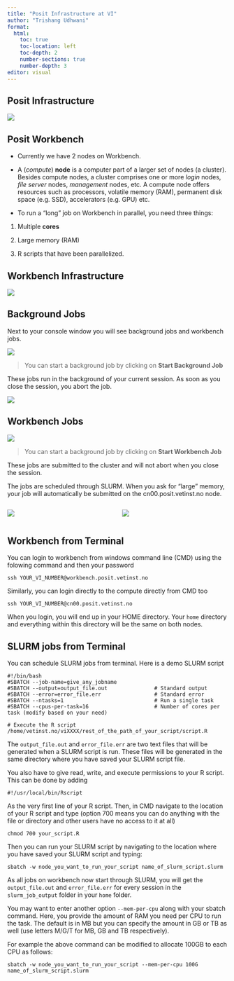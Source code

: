 ```yaml
---
title: "Posit Infrastructure at VI"
author: "Trishang Udhwani"
format:
  html:
    toc: true
    toc-location: left
    toc-depth: 2
    number-sections: true
    number-depth: 3
editor: visual
---
```


## Posit Infrastructure

![](/images/part_general/posit infrastructure at VI images/concept_map.jpeg){fig-align="center"}

## Posit Workbench

-   Currently we have 2 nodes on Workbench.

-   A (*compute*) **node** is a computer part of a larger set of nodes (a cluster). Besides compute nodes, a cluster comprises one or more *login* nodes, *file server* nodes, *management* nodes, etc. A compute node offers resources such as processors, volatile memory (RAM), permanent disk space (e.g. SSD), accelerators (e.g. GPU) etc.

-   To run a "long" job on Workbench in parallel, you need three things:

1.  Multiple **cores**

2.  Large memory (RAM)

3.  R scripts that have been parallelized.

## Workbench Infrastructure

![](/images/part_general/posit infrastructure at VI images/workbench architecture.png){fig-align="center"}

## Background Jobs

Next to your console window you will see background jobs and workbench jobs.

![](/images/part_general/posit infrastructure at VI images/pane_1.png){fig-align="center"}

> You can start a background job by clicking on **Start Background Job**

These jobs run in the background of your current session. As soon as you close the session, you abort the job.

![](images/part_r_rstudio_tutorials/posit%20infrastructure%20at%20VI%20images/background_job.png){fig-align="center"}

## Workbench Jobs

![](/images/part_general/posit infrastructure at VI images/pane-2.png){fig-align="center"}

> You can start a background job by clicking on **Start Workbench Job**

These jobs are submitted to the cluster and will not abort when you close the session.

The jobs are scheduled through SLURM. When you ask for "large" memory, your job will automatically be submitted on the cn00.posit.vetinst.no node.

::::: columns
::: {.column width="50%"}
![](/images/part_general/posit infrastructure at VI images/wb jobs.png)
:::

::: {.column width="50%"}
![](/images/part_general/posit infrastructure at VI images/wb jobs 2.png)
:::
:::::

## Workbench from Terminal

You can login to workbench from windows command line (CMD) using the folowing command and then your password

```         
ssh YOUR_VI_NUMBER@workbench.posit.vetinst.no
```

Similarly, you can login directly to the compute directly from CMD too

```         
ssh YOUR_VI_NUMBER@cn00.posit.vetinst.no
```

When you login, you will end up in your HOME directory. Your `home` directory and everything within this directory will be the same on both nodes.

## SLURM jobs from Terminal

You can schedule SLURM jobs from terminal. Here is a demo SLURM script

```         
#!/bin/bash  
#SBATCH --job-name=give_any_jobname 
#SBATCH --output=output_file.out               # Standard output 
#SBATCH --error=error_file.err                 # Standard error 
#SBATCH --ntasks=1                             # Run a single task 
#SBATCH --cpus-per-task=16                     # Number of cores per task (modify based on your need)  

# Execute the R script /home/vetinst.no/viXXXX/rest_of_the_path_of_your_script/script.R
```

::: callout-note
The `output_file.out` and `error_file.err` are two text files that will be generated when a SLURM script is run. These files will be generated in the same directory where you have saved your SLURM script file.
:::

You also have to give read, write, and execute permissions to your R script. This can be done by adding

```         
#!/usr/local/bin/Rscript
```

As the very first line of your R script. Then, in CMD navigate to the location of your R script and type (option 700 means you can do anything with the file or directory and other users have no access to it at all)

```         
chmod 700 your_script.R
```

Then you can run your SLURM script by navigating to the location where you have saved your SLURM script and typing:

```         
sbatch -w node_you_want_to_run_your_script name_of_slurm_script.slurm
```

As all jobs on workbench now start through SLURM, you will get the `output_file.out` and `error_file.err` for every session in the `slurm_job_output` folder in your `home` folder.

::: callout-important
You may want to enter another option `--mem-per-cpu` along with your sbatch command. Here, you provide the amount of RAM you need per CPU to run the task. The default is in MB but you can specify the amount in GB or TB as well (use letters M/G/T for MB, GB and TB respectively).

For example the above command can be modified to allocate 100GB to each CPU as follows:

```         
sbatch -w node_you_want_to_run_your_script --mem-per-cpu 100G name_of_slurm_script.slurm
```
:::
